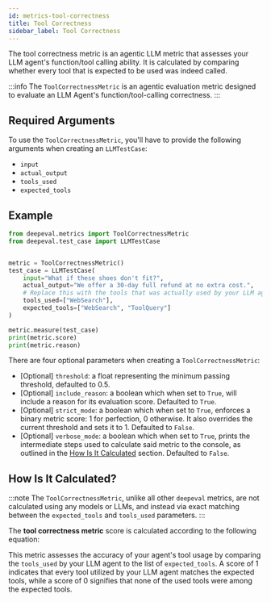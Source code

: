 ```yaml
---
id: metrics-tool-correctness
title: Tool Correctness
sidebar_label: Tool Correctness
---
```



The tool correctness metric is an agentic LLM metric that assesses your LLM agent's function/tool calling ability. It is calculated by comparing whether every tool that is expected to be used was indeed called.

:::info
The `ToolCorrectnessMetric` is an agentic evaluation metric designed to evaluate an LLM Agent's function/tool-calling correctness.
:::

## Required Arguments

To use the `ToolCorrectnessMetric`, you'll have to provide the following arguments when creating an `LLMTestCase`:

- `input`
- `actual_output`
- `tools_used`
- `expected_tools`

## Example

```python
from deepeval.metrics import ToolCorrectnessMetric
from deepeval.test_case import LLMTestCase


metric = ToolCorrectnessMetric()
test_case = LLMTestCase(
    input="What if these shoes don't fit?",
    actual_output="We offer a 30-day full refund at no extra cost.",
    # Replace this with the tools that was actually used by your LLM agent
    tools_used=["WebSearch"],
    expected_tools=["WebSearch", "ToolQuery"]
)

metric.measure(test_case)
print(metric.score)
print(metric.reason)
```

There are four optional parameters when creating a `ToolCorrectnessMetric`:

- [Optional] `threshold`: a float representing the minimum passing threshold, defaulted to 0.5.
- [Optional] `include_reason`: a boolean which when set to `True`, will include a reason for its evaluation score. Defaulted to `True`.
- [Optional] `strict_mode`: a boolean which when set to `True`, enforces a binary metric score: 1 for perfection, 0 otherwise. It also overrides the current threshold and sets it to 1. Defaulted to `False`.
- [Optional] `verbose_mode`: a boolean which when set to `True`, prints the intermediate steps used to calculate said metric to the console, as outlined in the [How Is It Calculated](#how-is-it-calculated) section. Defaulted to `False`.

## How Is It Calculated?

:::note
The `ToolCorrectnessMetric`, unlike all other `deepeval` metrics, are not calculated using any models or LLMs, and instead via exact matching between the `expected_tools` and `tools_used` parameters.
:::

The **tool correctness metric** score is calculated according to the following equation:

<Equation
  formula="\text{Tool Correctness} = \frac{\text{Number of Correctly Used Tools}}{\text{Total Number of Tools Used}}
"
/>

This metric assesses the accuracy of your agent's tool usage by comparing the `tools_used` by your LLM agent to the list of `expected_tools`. A score of 1 indicates that every tool utilized by your LLM agent matches the expected tools, while a score of 0 signifies that none of the used tools were among the expected tools.
